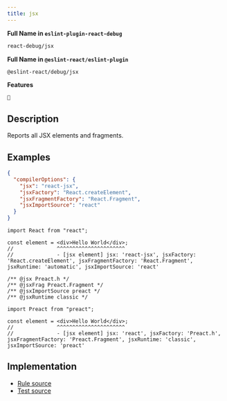 ```yaml
---
title: jsx
---
```


**Full Name in `eslint-plugin-react-debug`**

```sh copy
react-debug/jsx
```

**Full Name in `@eslint-react/eslint-plugin`**

```sh copy
@eslint-react/debug/jsx
```

**Features**

`🐞`

## Description

Reports all JSX elements and fragments.

## Examples

```json title="tsconfig.json"
{
  "compilerOptions": {
    "jsx": "react-jsx",
    "jsxFactory": "React.createElement",
    "jsxFragmentFactory": "React.Fragment",
    "jsxImportSource": "react"
  }
}
```

```tsx
import React from "react";

const element = <div>Hello World</div>;
//              ^^^^^^^^^^^^^^^^^^^^^^
//              - [jsx element] jsx: 'react-jsx', jsxFactory: 'React.createElement', jsxFragmentFactory: 'React.Fragment', jsxRuntime: 'automatic', jsxImportSource: 'react'
```

```tsx
/** @jsx Preact.h */
/** @jsxFrag Preact.Fragment */
/** @jsxImportSource preact */
/** @jsxRuntime classic */

import Preact from "preact";

const element = <div>Hello World</div>;
//              ^^^^^^^^^^^^^^^^^^^^^^
//              - [jsx element] jsx: 'react', jsxFactory: 'Preact.h', jsxFragmentFactory: 'Preact.Fragment', jsxRuntime: 'classic', jsxImportSource: 'preact'
```

## Implementation

- [Rule source](https://github.com/Rel1cx/eslint-react/tree/main/packages/plugins/eslint-plugin-react-debug/src/rules/jsx.ts)
- [Test source](https://github.com/Rel1cx/eslint-react/tree/main/packages/plugins/eslint-plugin-react-debug/src/rules/jsx.spec.ts)
